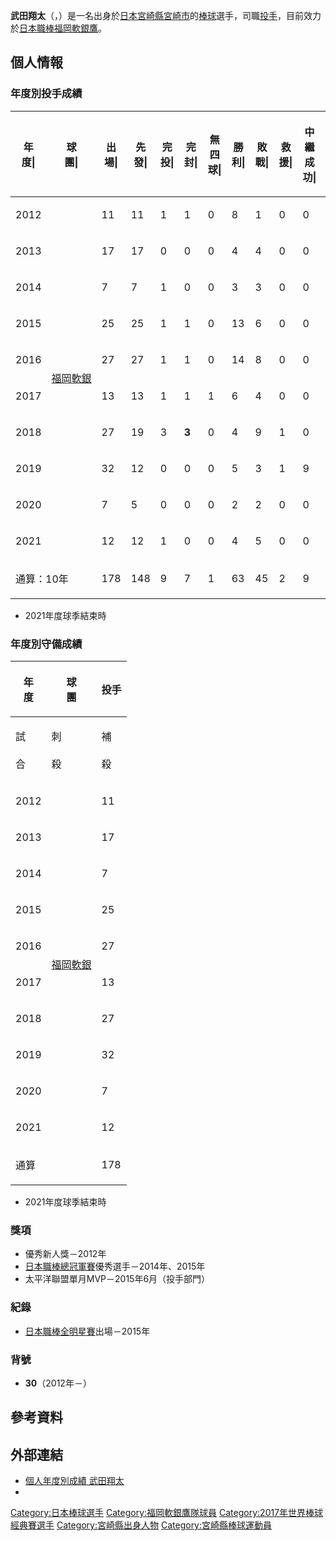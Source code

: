 {{blpunsourced|time=2019-01-15T10:01:00+00:00}}
{{expand Japanese|time=2019-01-15T10:01:00+00:00}}
{{Infobox NPB player|
|name=武田翔太|
|image=Hawks30-Takeda.jpg|
|width=300|
|position=投手|
|team=福岡軟銀鷹|
|number=30|
|bats=右|
|throws=右|
|birthdate={{birth_date_and_age|1993|4|3|mf=y}}|
|birthplace={{JPN}}[[宮崎縣|宮崎縣]][[宮崎市|宮崎市]]|
|debutdate=7月7日
|debutyear=2012年
|debutteam=福岡軟銀鷹
|statyear=2021年球季
|stat1label=勝投－敗投
|stat1value=63－45
|stat2label=中繼－救援
|stat2value=9－2
|stat3label=三振－四死
|stat3value=786－393
|stat4label=防禦率
|stat4value=3.33
|teams=<nowiki></nowiki> 
* 宮崎日本大學高等學校
* [[福岡軟銀鷹|福岡軟銀鷹]]（2012年－）
}}
{{MedalTableTop}}
{{MedalSport|男子[[棒球|棒球]]}}
{{MedalCountry|{{JPN}}}}
{{MedalCompetition|[[世界棒球經典賽|世界棒球經典賽]]}}
{{MedalBronze|[[2017年世界棒球經典賽|2017年 洛杉磯]]|隊際}}
{{MedalCompetition|[[世界棒球12強賽|世界棒球12強賽]]}}
{{MedalBronze|[[2015年世界棒球12強賽|2015年 日本/台灣]]|隊際}}
{{MedalBottom}}

'''武田翔太'''（{{Jpn|j=武田 翔太|kn=たけだ しょうた|rm=Takeda Shota}}，{{bd|1993年|4月3日|catIdx=Takeda, Shota}}）是一名出身於[[日本|日本]][[宮崎縣|宮崎縣]][[宮崎市|宮崎市]]的[[棒球|棒球]]選手，司職[[投手|投手]]，目前效力於[[日本職棒|日本職棒]][[福岡軟銀鷹|福岡軟銀鷹]]。

== 個人情報 ==
=== 年度別投手成績 ===
{| class="wikitable" style="text-align:right; font-size:small"
|-bgcolor="#efefef"
!年<br>度|!!球<br>團|!!出<br>場|!!先<br>發|!!完<br>投|!!完<br>封|!!無<br>四<br>球|!!勝<br>利|!!敗<br>戰|!!救<br>援|!!中<br>繼<br>成<br>功|!!勝<br>率|!!打<br>者|!!投<br>球<br>局<br>數|!!被<br>安<br>打|!!被<br>全<br>壘<br>打|!!保<br>送|!!敬<br>遠|!!觸<br>身<br>球|!!三<br>振<br>數|!!暴<br>投|!!犯<br>規|!!失分|!!自<br>責<br>分|!!防<br>禦<br>率|!!WHIP
|-
|style="text-align:center;"|2012
|rowspan="10" style="text-align: center; white-space: nowrap;"|[[福岡軟銀鷹|福岡軟銀]]
|11||11||1||1||0||8||1||0||0||.889||262||67.0||40||1||26||0||1||67||0||0||9||8||1.07||0.98
|-
|style="text-align: center;"|2013
|17||17||0||0||0||4||4||0||0||.500||415||93.0||79||3||'''68'''||0||6||56||4||0||38||36||3.48||1.58
|-
|style="text-align: center;"|2014
|7||7||1||0||0||3||3||0||0||.500||185||43.1||36||1||22||0||2||43||0||1||15||9||1.87||1.34
|-
|style="text-align: center;"|2015
|25||25||1||1||0||13||6||0||0||.684||684||164.2||142||14||59||0||2||163||6||'''3'''||60||58||3.17||1.22
|-
|style="text-align: center;"|2016
|27||27||1||1||0||14||8||0||0||.636||769||183.0||163||12||70||0||5||144||7||1||71||60||2.95||1.28
|-
|style="text-align: center;"|2017
|13||13||1||1||1||6||4||0||0||.600||316||71.0||68||10||33||0||5||60||1||0||35||29||3.68||1.42
|-
|style="text-align: center;"|2018
|27||19||3||'''3'''||0||4||9||1||0||.308||522||124.2||123||11||37||0||1||87||1||0||67||62||4.48||1.28
|-
|style="text-align: center;"|2019
|32||12||0||0||0||5||3||1||9||.625||361||83.0||78||6||40||0||4||70||2||0||48||42||4.55||1.42
|-
|style="text-align:center;"|2020
|7||5||0||0||0||2||2||0||0||.500||121||25.0||34||7||14||1||1||23||2||0||19||18||6.48||1.92
|-
|style="text-align:center;"|2021
|12||12||1||0||0||4||5||0||0||.444||314||77.1||66||7||24||0||2||73||2||0||23||23||2.68||1.16
|-
!colspan="2"|通算：10年
|178||148||9||7||1||63||45||2||9||.583||3949||932.0||829||72||393||1||29||786||25||5||385||345||3.33||1.31
|}
* 2021年度球季結束時

=== 年度別守備成績 ===
{| class="wikitable" style="text-align: right; font-size: small; border-collapse:collapse; padding: 1px;"
!rowspan="2"|年<br />度!!rowspan="2"|球<br />團!!colspan="10"|投手
|-style="line-height:1.25em;"
!試<br /><br />合!!刺<br /><br />殺!!補<br /><br />殺!!失<br /><br />誤!!雙<br /><br />殺!!守<br />備<br />率
|-
|style="text-align: center;"|2012
|rowspan="10" style="text-align: center; white-space: nowrap;"|[[福岡軟銀鷹|福岡軟銀]]
|11||7||13||1||1||.952
|-
|style="text-align:center;"|2013
|17||4||13||0||0||1.000
|-
|style="text-align:center;"|2014
|7||3||8||2||0||.846
|-
|style="text-align:center;"|2015
|25||15||16||0||0||1.000
|-
|style="text-align:center;"|2016
|27||18||27||0||2||1.000
|-
|style="text-align:center;"|2017
|13||3||15||0||1||1.000
|-
|style="text-align:center;"|2018
|27||13||15||0||1||1.000
|-
|style="text-align:center;"|2019
|32||3||15||0||0||1.000
|-
|style="text-align:center;"|2020
|7||1||6||0||0||1.000
|-
|style="text-align:center;"|2021
|12||3||10||0||0||1.000
|-
!colspan="2"|通算
|178||70||138||4||5||.981
|}
* 2021年度球季結束時

=== 獎項 ===
* 優秀新人獎－2012年
* [[日本大賽|日本職棒總冠軍賽]]優秀選手－2014年、2015年
* 太平洋聯盟單月MVP－2015年6月（投手部門）

=== 紀錄 ===
* [[日本職棒全明星賽|日本職棒全明星賽]]出場－2015年

=== 背號 ===
* '''30'''（2012年－）

== 參考資料 ==
{{reflist}}

== 外部連結 ==
* [http://npb.jp/bis/players/01005135.html 個人年度別成績 武田翔太] {{Wayback|url=http://npb.jp/bis/players/01005135.html |date=20210118100943 }} {{ja icon}}
* {{Baseballstats|brm=takeda000sho}}

{{福岡軟體銀行鷹球團球員名單}}
{{日本職棒總冠軍賽優秀選手}}
{{2015年世界棒球12強賽日本成棒代表隊}}
{{2017年第四屆世界棒球經典賽日本成棒代表隊}}
{{DEFAULTSORT:Takeda, Shota}}
[[Category:日本棒球選手|Category:日本棒球選手]]
[[Category:福岡軟銀鷹隊球員|Category:福岡軟銀鷹隊球員]]
[[Category:2017年世界棒球經典賽選手|Category:2017年世界棒球經典賽選手]]
[[Category:宮崎縣出身人物|Category:宮崎縣出身人物]]
[[Category:宮崎縣棒球運動員|Category:宮崎縣棒球運動員]]